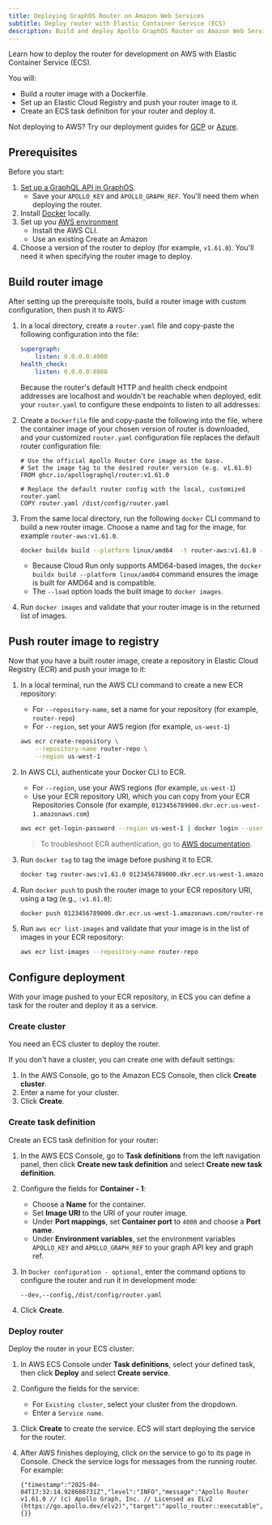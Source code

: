 ```yaml
---
title: Deploying GraphOS Router on Amazon Web Services
subtitle: Deploy router with Elastic Container Service (ECS) 
description: Build and deploy Apollo GraphOS Router on Amazon Web Services (AWS) with Elastic Container Service (ECS)
---
```


Learn how to deploy the router for development on AWS with Elastic Container Service (ECS).

You will:
- Build a router image with a Dockerfile.
- Set up an Elastic Cloud Registry and push your router image to it.
- Create an ECS task definition for your router and deploy it.

<Note>

Not deploying to AWS? Try our deployment guides for [GCP](/graphos/routing/self-hosted/containerization/gcp) or [Azure](/graphos/routing/self-hosted/containerization/azure).

</Note>

## Prerequisites

Before you start:

1. [Set up a GraphQL API in GraphOS](/graphos/get-started/guides/graphql#step-1-set-up-your-graphql-api).
    - Save your `APOLLO_KEY` and `APOLLO_GRAPH_REF`. You'll need them when deploying the router.
1. Install [Docker](https://www.docker.com/get-started/) locally.
1. Set up you [AWS environment](https://aws.amazon.com/getting-started/guides/setup-environment/)
    - Install the AWS CLI.
    - Use an existing Create an Amazon 
1. Choose a version of the router to deploy (for example, `v1.61.0`). You'll need it when specifying the router image to deploy.

## Build router image

After setting up the prerequisite tools, build a router image with custom configuration, then push it to AWS:

1. In a local directory, create a `router.yaml` file and copy-paste the following configuration into the file: 
    
    ```yaml title="router.yaml"
    supergraph:
        listen: 0.0.0.0:4000
    health_check:
        listen: 0.0.0.0:8088
    ```

    Because the router's default HTTP and health check endpoint addresses are localhost and wouldn't be reachable when deployed, edit your `router.yaml` to configure these endpoints to listen to all addresses:  

1. Create a `Dockerfile` file and copy-paste the following into the file, where the container image of your chosen version of router is downloaded, and your customized `router.yaml` configuration file replaces the default router configuration file:

    ```text showLineNumbers=false
    # Use the official Apollo Router Core image as the base.
    # Set the image tag to the desired router version (e.g. v1.61.0)
    FROM ghcr.io/apollographql/router:v1.61.0

    # Replace the default router config with the local, customized router.yaml
    COPY router.yaml /dist/config/router.yaml
    ```

1. From the same local directory, run the following `docker` CLI command to build a new router image. Choose a name and tag for the image, for example `router-aws:v1.61.0`.
    
    ```bash showLineNumbers=false
    docker buildx build --platform linux/amd64  -t router-aws:v1.61.0 --load .
    ```

    - Because Cloud Run only supports AMD64-based images, the `docker buildx build --platform linux/amd64` command ensures the image is built for AMD64 and is compatible.  
    - The `--load` option loads the built image to `docker images`.

1. Run `docker images` and validate that your router image is in the returned list of images.

## Push router image to registry

Now that you have a built router image, create a repository in Elastic Cloud Registry (ECR) and push your image to it:

1. In a local terminal, run the AWS CLI command to create a new ECR repository:
    - For `--repository-name`, set a name for your repository (for example, `router-repo`) 
    - For `--region`, set your AWS region (for example, `us-west-1`)

    ```bash showLineNumbers=false
    aws ecr create-repository \
        --repository-name router-repo \
        --region us-west-1
    ```

1. In AWS CLI, authenticate your Docker CLI to ECR.
    - For `--region`, use your AWS regions (for example, `us-west-1`)
    - Use your ECR repository URI, which you can copy from your ECR Repositories Console (for example, `0123456789000.dkr.ecr.us-west-1.amazonaws.com`)

    ```bash showLineNumbers=false
    aws ecr get-login-password --region us-west-1 | docker login --username AWS --password-stdin 0123456789000.dkr.ecr.us-west-1.amazonaws.com
    ```

    > To troubleshoot ECR authentication, go to [AWS documentation](https://docs.aws.amazon.com/AmazonECR/latest/userguide/getting-started-cli.html#cli-authenticate-registry).  

1. Run `docker tag` to tag the image before pushing it to ECR.

    ```bash showLineNumbers=false
    docker tag router-aws:v1.61.0 0123456789000.dkr.ecr.us-west-1.amazonaws.com/router-repo:v1.61.0
    ```

1. Run `docker push` to push the router image to your ECR repository URI, using a tag (e.g., `:v1.61.0`):

    ```bash showLineNumbers=false
    docker push 0123456789000.dkr.ecr.us-west-1.amazonaws.com/router-repo:v1.61.0
    ```

1. Run `aws ecr list-images` and validate that your image is in the list of images in your ECR repository:

    ```bash showLineNumbers=false
    aws ecr list-images --repository-name router-repo
    ```

## Configure deployment

With your image pushed to your ECR repository, in ECS you can define a task for the router and deploy it as a service.

### Create cluster

You need an ECS cluster to deploy the router.

If you don't have a cluster, you can create one with default settings: 

1. In the AWS Console, go to the Amazon ECS Console, then click **Create cluster**.
1. Enter a name for your cluster.
1. Click **Create**.

### Create task definition

Create an ECS task definition for your router:

1. In the AWS ECS Console, go to **Task definitions** from the left navigation panel, then click **Create new task definition** and select **Create new task definition**.
1. Configure the fields for **Container - 1**:
    - Choose a **Name** for the container.
    - Set **Image URI** to the URI of your router image.
    - Under **Port mappings**, set **Container port** to `4000` and choose a **Port name**.
    - Under **Environment variables**, set the environment variables `APOLLO_KEY` and `APOLLO_GRAPH_REF` to your graph API key and graph ref.
1. In `Docker configuration - optional`, enter the command options to configure the router and run it in development mode:

    ```text showLineNumbers=false
    --dev,--config,/dist/config/router.yaml
    ```
1. Click **Create**. 

### Deploy router

Deploy the router in your ECS cluster:

1. In AWS ECS Console under **Task definitions**, select your defined task, then click **Deploy** and select **Create service**.
1. Configure the fields for the service:
    - For `Existing cluster`, select your cluster from the dropdown.
    - Enter a `Service name`.
1. Click **Create** to create the service. ECS will start deploying the service for the router.
1. After AWS finishes deploying, click on the service to go to its page in Console. Check the service logs for messages from the running router. For example:

    ```text title="Example router log message"
    {"timestamp":"2025-04-04T17:32:14.928608731Z","level":"INFO","message":"Apollo Router v1.61.0 // (c) Apollo Graph, Inc. // Licensed as ELv2 (https://go.apollo.dev/elv2)","target":"apollo_router::executable","resource":{}}
    ```
